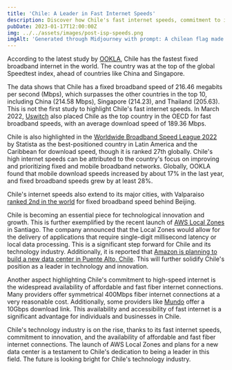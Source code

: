 ```yaml
---
title: 'Chile: A Leader in Fast Internet Speeds'
description: Discover how Chile's fast internet speeds, commitment to innovation and accessibility of affordable fiber internet set it as a leader in the tech industry.
pubDate: 2023-01-17T12:00:00Z
img: ../../assets/images/post-isp-speeds.png
imgAlt: 'Generated through Midjourney with prompt: A chilean flag made of fiber optics, tech concept art, chile, high definition, detailed, realistic, colorful, hopeful --v 4 --ar 3:2'
---
```


According to the latest study by [OOKLA](https://www.ookla.com/articles/global-index-internet-speed-growth-2022), Chile has the fastest fixed broadband internet in the world. The country was at the top of the global Speedtest index, ahead of countries like China and Singapore.

The data shows that Chile has a fixed broadband speed of 216.46 megabits per second (Mbps), which surpasses the other countries in the top 10, including China (214.58 Mbps), Singapore (214.23), and Thailand (205.63). This is not the first study to highlight Chile's fast internet speeds. In March 2022, [Uswitch](https://www.uswitch.com/broadband/global-broadband-index/) also placed Chile as the top country in the OECD for fast broadband speeds, with an average download speed of 189.36 Mbps.

Chile is also highlighted in the [Worldwide Broadband Speed League 2022](https://es.statista.com/grafico/18015/paises-latinoamericanos-con-mejor-velocidad-de-internet/) by Statista as the best-positioned country in Latin America and the Caribbean for download speed, though it is ranked 27th globally. Chile's high internet speeds can be attributed to the country's focus on improving and prioritizing fixed and mobile broadband networks. Globally, OOKLA found that mobile download speeds increased by about 17% in the last year, and fixed broadband speeds grew by at least 28%.

Chile's internet speeds also extend to its major cities, with Valparaiso [ranked 2nd in the world](https://www.ookla.com/articles/global-index-cities-announcement) for fixed broadband speed behind Beijing.

Chile is becoming an essential piece for technological innovation and growth. This is further exemplified by the recent launch of [AWS Local Zones](https://www.datacenterdynamics.com/en/news/aws-launches-local-zones-in-perth-and-santiago/) in Santiago. The company announced that the Local Zones would allow for the delivery of applications that require single-digit millisecond latency or local data processing. This is a significant step forward for Chile and its technology industry. Additionally, it is reported that [Amazon is planning to build a new data center in Puente Alto, Chile](https://www.biobiochile.cl/noticias/economia/negocios-y-empresas/2022/07/27/amazon-inicia-solicitud-para-la-construccion-de-un-datacenter-en-puente-alto.shtml). This will further solidify Chile's position as a leader in technology and innovation.

Another aspect highlighting Chile's commitment to high-speed internet is the widespread availability of affordable and fast fiber internet connections. Many providers offer symmetrical 400Mbps fiber internet connections at a very reasonable cost. Additionally, some providers like [Mundo](https://www.tumundo.cl/fibra-10g/) offer a 10Gbps download link. This availability and accessibility of fast internet is a significant advantage for individuals and businesses in Chile.

Chile's technology industry is on the rise, thanks to its fast internet speeds, commitment to innovation, and the availability of affordable and fast fiber internet connections. The launch of AWS Local Zones and plans for a new data center is a testament to Chile's dedication to being a leader in this field. The future is looking bright for Chile's technology industry.
